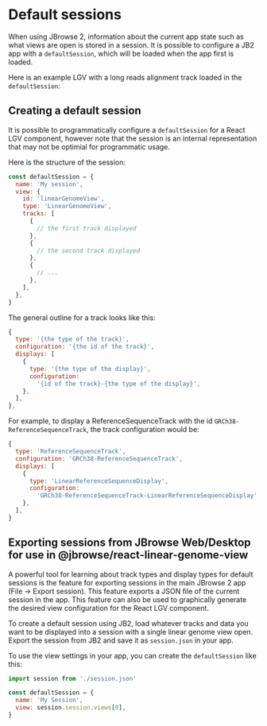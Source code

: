 
<Meta title="Default Sessions" />

# Default sessions

When using JBrowse 2, information about the current app state such as what
views are open is stored in a session. It is possible to configure a JB2 app
with a `defaultSession`, which will be loaded when the app first is loaded.

Here is an example LGV with a long reads alignment track loaded in the
`defaultSession`:

<Story of={DefaultSession} />

## Creating a default session

It is possible to programmatically configure a `defaultSession` for a React LGV
component, however note that the session is an internal representation that may
not be optimial for programmatic usage.

Here is the structure of the session:

```js
const defaultSession = {
  name: 'My session',
  view: {
    id: 'linearGenomeView',
    type: 'LinearGenomeView',
    tracks: [
      {
        // the first track displayed
      },
      {
        // the second track displayed
      },
      {
        // ...
      },
    ],
  },
}
```

The general outline for a track looks like this:

```js
{
  type: '{the type of the track}',
  configuration: '{the id of the track}',
  displays: [
    {
      type: '{the type of the display}',
      configuration:
        '{id of the track}-{the type of the display}',
    },
  ],
},
```

For example, to display a ReferenceSequenceTrack with the id
`GRCh38-ReferenceSequenceTrack`, the track configuration would be:

```js
{
  type: 'ReferenceSequenceTrack',
  configuration: 'GRCh38-ReferenceSequenceTrack',
  displays: [
    {
      type: 'LinearReferenceSequenceDisplay',
      configuration:
        'GRCh38-ReferenceSequenceTrack-LinearReferenceSequenceDisplay',
    },
  ],
}
```

## Exporting sessions from JBrowse Web/Desktop for use in @jbrowse/react-linear-genome-view

A powerful tool for learning about track types and display types for default
sessions is the feature for exporting sessions in the main JBrowse 2 app (File
-> Export session). This feature exports a JSON file of the current session in
the app. This feature can also be used to graphically generate the desired view
configuration for the React LGV component.

To create a default session using JB2, load whatever tracks and data you want
to be displayed into a session with a single linear genome view open. Export
the session from JB2 and save it as `session.json` in your app.

To use the view settings in your app, you can create the `defaultSession` like
this:

```js
import session from './session.json'

const defaultSession = {
  name: 'My Session',
  view: session.session.views[0],
}
```
